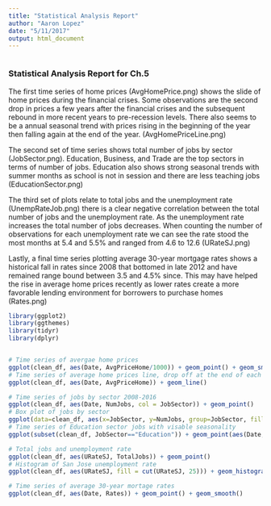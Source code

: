 ```yaml
---
title: "Statistical Analysis Report"
author: "Aaron Lopez"
date: "5/11/2017"
output: html_document
---
```


```r
```

### Statistical Analysis Report for Ch.5

The first time series of home prices (AvgHomePrice.png) shows the slide of home prices during the financial crises. Some observations are the second drop in prices a few years after the financial crises and the subsequent rebound in more recent years to pre-recession levels. There also seems to be a annual seasonal trend with prices rising in the beginning of the year then falling again at the end of the year. (AvgHomePriceLine.png)

The second set of time series shows total number of jobs by sector (JobSector.png). Education, Business, and Trade are the top sectors in terms of number of jobs. Education also shows strong seasonal trends with summer months as school is not in session and there are less teaching jobs (EducationSector.png)

The third set of plots relate to total jobs and the unemployment rate (UnempRateJob.png) there is a clear negative correlation between the total number of jobs and the unemployment rate. As the unemployment rate increases the total number of jobs decreases. When counting the number of observations for each unemployment rate we can see the rate stood the most months at 5.4 and 5.5% and ranged from 4.6 to 12.6 (URateSJ.png)

Lastly, a final time series plotting average 30-year mortgage rates shows a historical fall in rates since 2008 that bottomed in late 2012 and have remained range bound between 3.5 and 4.5% since. This may have helped the rise in average home prices recently as lower rates create a more favorable lending environment for borrowers to purchase homes (Rates.png)

```r
library(ggplot2)
library(ggthemes)
library(tidyr)
library(dplyr)


# Time series of avergae home prices
ggplot(clean_df, aes(Date, AvgPriceHome/1000)) + geom_point() + geom_smooth()
# Time series of average home prices line, drop off at the end of each year. Best time to buy a home?
ggplot(clean_df, aes(Date, AvgPriceHome)) + geom_line()

# Time series of jobs by sector 2008-2016
ggplot(clean_df, aes(Date, NumJobs, col = JobSector)) + geom_point()
# Box plot of jobs by sector
ggplot(data=clean_df, aes(x=JobSector, y=NumJobs, group=JobSector, fill=JobSector)) + geom_boxplot() + coord_flip() + guides(fill=FALSE)
# Time series of Education sector jobs with visable seasonality
ggplot(subset(clean_df, JobSector=="Education")) + geom_point(aes(Date, NumJobs, col = JobSector))

# Total jobs and unemployment rate
ggplot(clean_df, aes(URateSJ, TotalJobs)) + geom_point()
# Histogram of San Jose unemployment rate
ggplot(clean_df, aes(URateSJ, fill = cut(URateSJ, 25))) + geom_histogram(show.legend = FALSE, bins = 25) + scale_fill_discrete(h = c(240, 100))

# Time series of average 30-year mortage rates 
ggplot(clean_df, aes(Date, Rates)) + geom_point() + geom_smooth()

```

